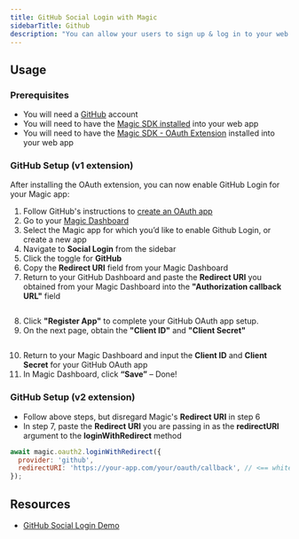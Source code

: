 ```yaml
---
title: GitHub Social Login with Magic
sidebarTitle: Github
description: "You can allow your users to sign up & log in to your web app with their GitHub account."
---
```



## Usage

### Prerequisites

* You will need a [GitHub](https://github.com/) account
* You will need to have the [Magic SDK installed](/embedded-wallets/sdk/overview) into your web app
* You will need to have the [Magic SDK - OAuth Extension](/embedded-wallets/authentication/login/oauth/oauth-implementation) installed into your web app

### GitHub Setup (v1 extension)

After installing the OAuth extension, you can now enable GitHub Login for your Magic app:

1.  Follow GitHub's instructions to [create an OAuth app](https://docs.github.com/en/developers/apps/creating-an-oauth-app)
2.  Go to your [Magic Dashboard](https://dashboard.magic.link/login)
3.  Select the Magic app for which you’d like to enable Github Login, or create a new app
4.  Navigate to **Social Login** from the sidebar
5.  Click the toggle for **GitHub**
6.  Copy the **Redirect URI** field from your Magic Dashboard
7.  Return to your GitHub Dashboard and paste the **Redirect URI** you obtained from your Magic Dashboard into the **"Authorization callback URL"** field

<Frame>
  <img src="/images/paste-redirect-uri.webp" alt=""/>
</Frame>


8.  Click **"Register App"** to complete your GitHub OAuth app setup.
9.  On the next page, obtain the **"Client ID"** and **"Client Secret"**
<Frame>
  <img src="/images/obtain-client-credentials.webp" alt=""/>
</Frame>

10. Return to your Magic Dashboard and input the **Client ID** and **Client Secret** for your GitHub OAuth app
11. In Magic Dashboard, click **“Save”** – Done!

### GitHub Setup (v2 extension)

* Follow above steps, but disregard Magic's **Redirect URI** in step 6
* In step 7, paste the **Redirect URI** you are passing in as the **redirectURI** argument to the **loginWithRedirect** method

```javascript JavaScript icon="square-js"
await magic.oauth2.loginWithRedirect({
  provider: 'github',
  redirectURI: 'https://your-app.com/your/oauth/callback', // <== whitelist this with GitHub
});
```

## Resources

* [GitHub Social Login Demo](https://magic-oauth-v2-dun.vercel.app)
